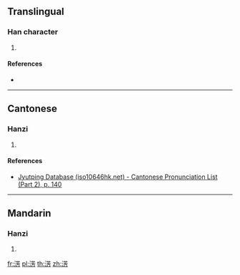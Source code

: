 {{character info/new}}
==Translingual==

===Han character===
{{Han char|rn=85|rad=水|as=08|sn=11|four=34127|canj=ETYS|ids=⿰氵芳}}

# {{defn|Han|sort=水08}}

====References====
* {{Han ref|kx=0629.240|dkj=17636|hdz=31642.010|uh=6DD3|ud=28115|bh=D642|bd=54850}}

----

==Cantonese==

===Hanzi===
{{yue-hanzi|jyut=[[fong1]]|y=fong1}}

# {{defn|lang=yue|sort=水08}}

====References====
*[http://www.iso10646hk.net/jp/document/download.jsp Jyutping Database (iso10646hk.net) - Cantonese Pronunciation List (Part 2), p. 140]

----

==Mandarin==

===Hanzi===
{{cmn-hanzi|pin=[[fāng]] ([[fang1]])|wg=fang<sup>1</sup>}}

# {{defn|lang=cmn|sort=水08}}

[[fr:淓]]
[[pl:淓]]
[[th:淓]]
[[zh:淓]]